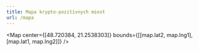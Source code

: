 ```yaml
---
title: Mapa krypto-pozitívnych miest
url: /mapa
---
```



<Map
  center={[48.720384, 21.2538303]}
  bounds={[[map.lat2, map.lng1], [map.lat1, map.lng2]]}
/>

<!-- <small>Naposledy aktualizované ...</small> -->

